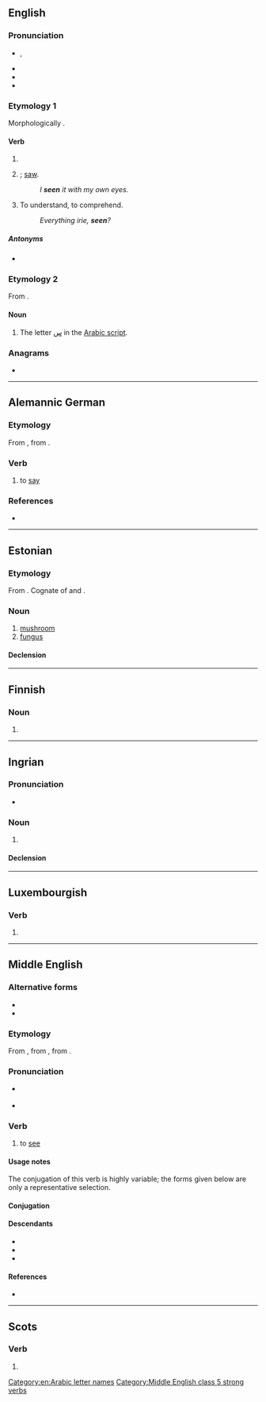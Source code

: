 {{also|sen|Seen|-seen}}
==English==

===Pronunciation===
* {{enPR|sēn}}, {{IPA|en|/ˈsiːn/|/ˈsɪn/|qual2=also}}
* {{audio|en|en-us-seen.ogg|Audio (US)}}
* {{rhymes|en|iːn|s=1}}
* {{homophones|en|scene}}

===Etymology 1===
Morphologically {{suffix|en|see|n}}.

====Verb====
{{head|en|verb form}}

# {{past participle of|en|see|nocat=1}}
# {{lb|en|nonstandard|dialectal}} {{en-simple past of|see}}; [[saw]].
#: ''I '''seen''' it with my own eyes.''
# {{lb|en|Jamaica}} To understand, to comprehend.
#: ''Everything irie, '''seen'''?''

=====Antonyms=====
* {{l|en|unseen}}

===Etymology 2===
From {{bor|en|ar|سِين||}}.

====Noun====
{{en-noun}}

# The letter [[س]] in the [[Arabic script]].

===Anagrams===
* {{anagrams|en|a=eens|Nees|eens|esne|sene|snee}}

[[Category:en:Arabic letter names]]

----

==Alemannic German==

===Etymology===
From {{inh|gsw|gmh|sagen}}, from {{inh|gsw|goh|sagen}}.

===Verb===
{{head|gsw|verb}}

# {{lb|gsw|Issime}} to [[say]]

===References===
* {{R:Patuzzi}}

----

==Estonian==
{{wikipedia|lang=et|Seened}}

===Etymology===
From {{inh|et|fiu-fin-pro|*seeni}}. Cognate of {{cog|fi|sieni}} and {{cog|lv|sēne}}.

===Noun===
{{et-noun|seene|seent}}

# [[mushroom]]
# [[fungus]]

====Declension====
{{et-decl-suur|seen|seen}}

----

==Finnish==

===Noun===
{{head|fi|noun form}}

# {{infl of|fi|see||gen|s}}

----

==Ingrian==

===Pronunciation===
* {{izh-p}}

===Noun===
{{head|izh|noun}}

# {{alternative form of|izh|seeni}}

====Declension====
{{izh-decl/keeli}}

----

==Luxembourgish==

===Verb===
{{head|lb|verb form}}

# {{inflection of|lb|seenen||2|s|impr}}

----

==Middle English==

===Alternative forms===
* {{alter|enm|sein|sien}}
* {{alter|enm|seon|son|suen||chiefly early and West}}

===Etymology===
{{root|enm|ine-pro|*sekʷ-|id=see}} {{dercat|enm|gmw-pro|gem-pro|inh=2}}
From {{inh|enm|ang|sēon}}, from {{inh|enm|gmw-pro|*sehwan}}, from {{inh|enm|gem-pro|*sehwaną}}.

===Pronunciation===
* {{a|early}} {{IPA|enm|/søːn/}}
* {{IPA|enm|/seːn/}}

===Verb===
{{head|enm|verb}}

# to [[see]]

====Usage notes====
The conjugation of this verb is highly variable; the forms given below are only a representative selection.

====Conjugation====
{{enm-conj-st|se|saugh|saw|type=strong|class=5|2s2=sixt|3s2=sikth|2a=seigh|2a2=saw|2a3=sey|3a=sey|p_part3=seyn|p_part4=sey|inf3=sene|y=2}}

====Descendants====
* {{desc|en|see}}
* {{desc|sco|se|sie|see}}
* {{desc|yol|zee|alts=1}}

====References====
* {{R:MED Online|entry=sẹ̄n|pos=v.(1)|id=MED39393}}

[[Category:Middle English class 5 strong verbs]]

----

==Scots==

===Verb===
{{head|sco|past participle}}

# {{past participle of|sco|sei|nocat=1}}